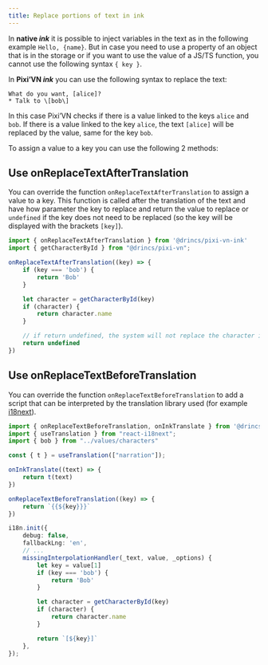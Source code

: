 ```yaml
---
title: Replace portions of text in ink
---
```


In **native *ink*** it is possible to inject variables in the text as in the following example `Hello, {name}`. But in case you need to use a property of an object that is in the storage or if you want to use the value of a JS/TS function, you cannot use the following syntax `{ key }`.

In **Pixi’VN *ink*** you can use the following syntax to replace the text:

```ink
What do you want, [alice]?
* Talk to \[bob\]
```

In this case Pixi’VN checks if there is a value linked to the keys `alice` and `bob`. If there is a value linked to the key `alice`, the text `[alice]` will be replaced by the value, same for the key `bob`.

To assign a value to a key you can use the following 2 methods:

## Use onReplaceTextAfterTranslation

You can override the function `onReplaceTextAfterTranslation` to assign a value to a key. This function is called after the <DynamicLink href="/ink/translate">translation</DynamicLink> of the text and have how parameter the key to replace and return the value to replace or `undefined` if the key does not need to be replaced (so the key will be displayed with the brackets `[key]`).

```ts
import { onReplaceTextAfterTranslation } from '@drincs/pixi-vn-ink'
import { getCharacterById } from "@drincs/pixi-vn";

onReplaceTextAfterTranslation((key) => {
    if (key === 'bob') {
        return 'Bob'
    }

    let character = getCharacterById(key)
    if (character) {
        return character.name
    }

    // if return undefined, the system will not replace the character id
    return undefined
})
```

## Use onReplaceTextBeforeTranslation

You can override the function `onReplaceTextBeforeTranslation` to add a script that can be interpreted by the <DynamicLink href="/ink/translate">translation library</DynamicLink> used (for example [i18next](https://www.i18next.com/)).

```ts
import { onReplaceTextBeforeTranslation, onInkTranslate } from '@drincs/pixi-vn-ink'
import { useTranslation } from "react-i18next";
import { bob } from "../values/characters"

const { t } = useTranslation(["narration"]);

onInkTranslate((text) => {
    return t(text)
})

onReplaceTextBeforeTranslation((key) => {
    return `{{${key}}}`
})

i18n.init({
    debug: false,
    fallbackLng: 'en',
    // ...
    missingInterpolationHandler(_text, value, _options) {
        let key = value[1]
        if (key === 'bob') {
            return 'Bob'
        }

        let character = getCharacterById(key)
        if (character) {
            return character.name
        }

        return `[${key}]`
    },
});
```
